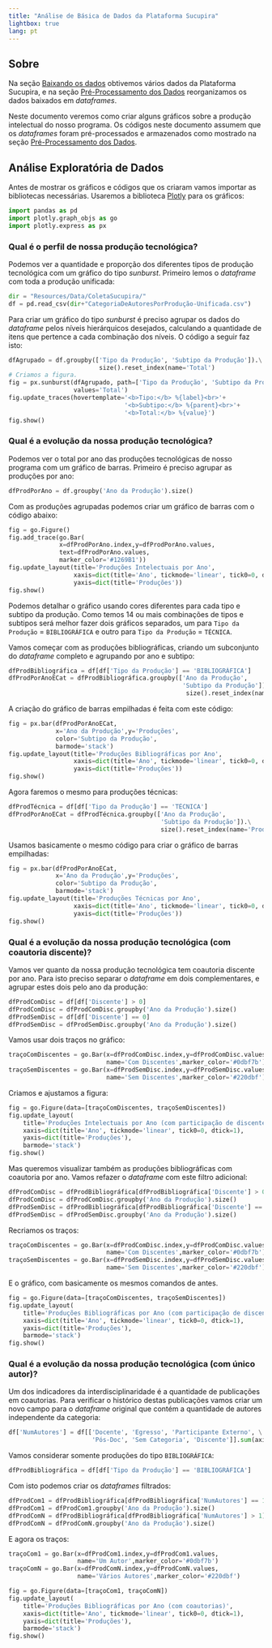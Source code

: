 ```yaml
---
title: "Análise de Básica de Dados da Plataforma Sucupira"
lightbox: true
lang: pt
---
```


## Sobre

Na seção [Baixando os dados](sucupira-baixando.qmd#como-obter-os-dados) obtivemos vários dados da Plataforma Sucupira, e na seção [Pré-Processamento dos Dados](sucupira-preprocessamento.qmd) reorganizamos os dados baixados em *dataframes*.

Neste documento veremos como criar alguns gráficos sobre a produção intelectual do nosso programa. Os códigos neste documento assumem que os *dataframes* foram pré-processados e armazenados como mostrado na seção [Pré-Processamento dos Dados](sucupira-preprocessamento.qmd).

## Análise Exploratória de Dados

Antes de mostrar os gráficos e códigos que os criaram vamos importar as bibliotecas necessárias. Usaremos a biblioteca [Plotly](https://plotly.com/python/) para os gráficos:

```python
import pandas as pd
import plotly.graph_objs as go
import plotly.express as px
```

### Qual é o perfil de nossa produção tecnológica?

Podemos ver a quantidade e proporção dos diferentes tipos de produção tecnológica com um gráfico do tipo _sunburst_. Primeiro lemos o *dataframe* com toda a produção unificada:

```python
dir = "Resources/Data/ColetaSucupira/"
df = pd.read_csv(dir+"CategoriaDeAutoresPorProdução-Unificada.csv")
```

Para criar um gráfico do tipo _sunburst_ é preciso agrupar os dados do _dataframe_ pelos níveis hierárquicos desejados, calculando a quantidade de itens que pertence a cada combinação dos níveis. O código a seguir faz isto:

```python
dfAgrupado = df.groupby(['Tipo da Produção', 'Subtipo da Produção']).\
                         size().reset_index(name='Total')
# Criamos a figura.
fig = px.sunburst(dfAgrupado, path=['Tipo da Produção', 'Subtipo da Produção'], 
                  values='Total')
fig.update_traces(hovertemplate='<b>Tipo:</b> %{label}<br>'+
                                '<b>Subtipo:</b> %{parent}<br>'+
                                '<b>Total:</b> %{value}')
fig.show()
```

### Qual é a evolução da nossa produção tecnológica? 

Podemos ver o total por ano das produções tecnológicas de nosso programa com um gráfico de barras. Primeiro é preciso agrupar as produções por ano:

```python
dfProdPorAno = df.groupby('Ano da Produção').size()
```

Com as produções agrupadas podemos criar um gráfico de barras com o código abaixo:

```python
fig = go.Figure()
fig.add_trace(go.Bar(
              x=dfProdPorAno.index,y=dfProdPorAno.values,
              text=dfProdPorAno.values,
              marker_color='#1269B1'))
fig.update_layout(title='Produções Intelectuais por Ano',
                  xaxis=dict(title='Ano', tickmode='linear', tick0=0, dtick=1),
                  yaxis=dict(title='Produções'))    
fig.show()    
```

Podemos detalhar o gráfico usando cores diferentes para cada tipo e subtipo da produção. Como temos 14 ou mais combinações de tipos e subtipos será melhor fazer dois gráficos separados, um para `Tipo da Produção` = `BIBLIOGRÁFICA` e outro para `Tipo da Produção` = `TÉCNICA`. 

Vamos começar com as produções bibliográficas, criando um subconjunto do _dataframe_ completo e agrupando por ano e subtipo:

```python
dfProdBibliográfica = df[df['Tipo da Produção'] == 'BIBLIOGRÁFICA']
dfProdPorAnoECat = dfProdBibliográfica.groupby(['Ano da Produção', 
                                                'Subtipo da Produção']).\
                                                 size().reset_index(name='Produções')
```

A criação do gráfico de barras empilhadas é feita com este código:

```python
fig = px.bar(dfProdPorAnoECat, 
             x='Ano da Produção',y='Produções', 
             color='Subtipo da Produção', 
             barmode='stack')
fig.update_layout(title='Produções Bibliográficas por Ano',
                  xaxis=dict(title='Ano', tickmode='linear', tick0=0, dtick=1),
                  yaxis=dict(title='Produções'))    
fig.show()
```

Agora faremos o mesmo para produções técnicas:

```python
dfProdTécnica = df[df['Tipo da Produção'] == 'TÉCNICA']
dfProdPorAnoECat = dfProdTécnica.groupby(['Ano da Produção', 
                                          'Subtipo da Produção']).\
                                          size().reset_index(name='Produções')
```

Usamos basicamente o mesmo código para criar o gráfico de barras empilhadas:

```python
fig = px.bar(dfProdPorAnoECat, 
             x='Ano da Produção',y='Produções', 
             color='Subtipo da Produção', 
             barmode='stack')
fig.update_layout(title='Produções Técnicas por Ano',
                  xaxis=dict(title='Ano', tickmode='linear', tick0=0, dtick=1),
                  yaxis=dict(title='Produções'))    
fig.show()
```

### Qual é a evolução da nossa produção tecnológica (com coautoria discente)? 

Vamos ver quanto da nossa produção tecnológica tem coautoria discente por ano. Para isto preciso separar o _dataframe_ em dois complementares, e agrupar estes dois pelo ano da produção:

```python
dfProdComDisc = df[df['Discente'] > 0]
dfProdComDisc = dfProdComDisc.groupby('Ano da Produção').size()
dfProdSemDisc = df[df['Discente'] == 0]
dfProdSemDisc = dfProdSemDisc.groupby('Ano da Produção').size()
```

Vamos usar dois traços no gráfico:

```python
traçoComDiscentes = go.Bar(x=dfProdComDisc.index,y=dfProdComDisc.values,
                           name='Com Discentes',marker_color='#0dbf7b')
traçoSemDiscentes = go.Bar(x=dfProdSemDisc.index,y=dfProdSemDisc.values,
                           name='Sem Discentes',marker_color='#220dbf')
```

Criamos e ajustamos a figura:

```python
fig = go.Figure(data=[traçoComDiscentes, traçoSemDiscentes])
fig.update_layout(
    title='Produções Intelectuais por Ano (com participação de discentes)',
    xaxis=dict(title='Ano', tickmode='linear', tick0=0, dtick=1),
    yaxis=dict(title='Produções'),
    barmode='stack')
fig.show()
```

Mas queremos visualizar também as produções bibliográficas com coautoria por ano. Vamos refazer o _dataframe_ com este filtro adicional: 

```python
dfProdComDisc = dfProdBibliográfica[dfProdBibliográfica['Discente'] > 0]
dfProdComDisc = dfProdComDisc.groupby('Ano da Produção').size()
dfProdSemDisc = dfProdBibliográfica[dfProdBibliográfica['Discente'] == 0]
dfProdSemDisc = dfProdSemDisc.groupby('Ano da Produção').size()
```

Recriamos os traços:

```python
traçoComDiscentes = go.Bar(x=dfProdComDisc.index,y=dfProdComDisc.values,
                           name='Com Discentes',marker_color='#0dbf7b')
traçoSemDiscentes = go.Bar(x=dfProdSemDisc.index,y=dfProdSemDisc.values,
                           name='Sem Discentes',marker_color='#220dbf')
```

E o gráfico, com basicamente os mesmos comandos de antes.

```python
fig = go.Figure(data=[traçoComDiscentes, traçoSemDiscentes])
fig.update_layout(
    title='Produções Bibliográficas por Ano (com participação de discentes)',
    xaxis=dict(title='Ano', tickmode='linear', tick0=0, dtick=1),
    yaxis=dict(title='Produções'),
    barmode='stack')
fig.show()
```

### Qual é a evolução da nossa produção tecnológica (com único autor)? 

Um dos indicadores da interdisciplinaridade é a quantidade de publicações em coautorias. Para verificar o histórico destas publicações vamos criar um novo campo para o _dataframe_ original que contém a quantidade de autores independente da categoria:

```python
df['NumAutores'] = df[['Docente', 'Egresso', 'Participante Externo', \
                       'Pós-Doc', 'Sem Categoria', 'Discente']].sum(axis=1)
```

Vamos considerar somente produções do tipo `BIBLIOGRÁFICA`:

```python
dfProdBibliográfica = df[df['Tipo da Produção'] == 'BIBLIOGRÁFICA']
```

Com isto podemos criar os _dataframes_ filtrados: 

```python
dfProdCom1 = dfProdBibliográfica[dfProdBibliográfica['NumAutores'] == 1]
dfProdCom1 = dfProdCom1.groupby('Ano da Produção').size()
dfProdComN = dfProdBibliográfica[dfProdBibliográfica['NumAutores'] > 1]
dfProdComN = dfProdComN.groupby('Ano da Produção').size()
```

E agora os traços:

```python
traçoCom1 = go.Bar(x=dfProdCom1.index,y=dfProdCom1.values,
                   name='Um Autor',marker_color='#0dbf7b')
traçoComN = go.Bar(x=dfProdComN.index,y=dfProdComN.values,
                   name='Vários Autores',marker_color='#220dbf')
```

```python
fig = go.Figure(data=[traçoCom1, traçoComN])
fig.update_layout(
    title='Produções Bibliográficas por Ano (com coautorias)',
    xaxis=dict(title='Ano', tickmode='linear', tick0=0, dtick=1),
    yaxis=dict(title='Produções'),
    barmode='stack')
fig.show()
```


```python
```


```python
```


```python
```


```python
```


```python
```


```python
```


```python
```


```python
```


```python
```


```python
```


```python
```


```python
```


```python
```


```python
```


```python
```


```python
```

